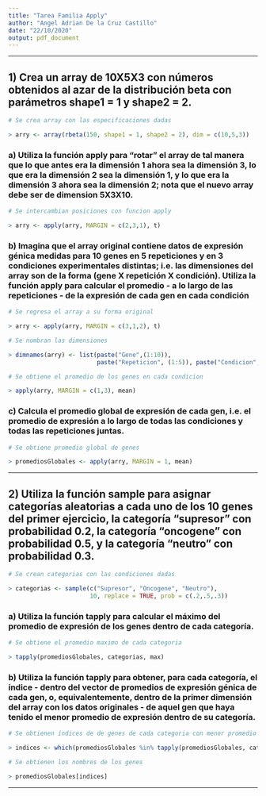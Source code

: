 ```yaml
---
title: "Tarea Familia Apply"
author: "Angel Adrian De la Cruz Castillo"
date: "22/10/2020"
output: pdf_document
---
```


***

## 1) Crea un array de 10X5X3 con números obtenidos al azar de la distribución beta con parámetros shape1 = 1 y shape2 = 2.

```r

# Se crea array con las especificaciones dadas

> arry <- array(rbeta(150, shape1 = 1, shape2 = 2), dim = c(10,5,3))

```

### a) Utiliza la función apply para “rotar” el array de tal manera que lo que antes era la dimensión 1 ahora sea la dimensión 3, lo que era la dimensión 2 sea la dimensión 1, y lo que era la dimensión 3 ahora sea la dimensión 2; nota que el nuevo array debe ser de dimension 5X3X10.

```r

# Se intercambian posiciones con funcion apply

> arry <- apply(arry, MARGIN = c(2,3,1), t)

```

### b) Imagina que el array original contiene datos de expresión génica medidas para 10 genes en 5 repeticiones y en 3 condiciones experimentales distintas; i.e. las dimensiones del array son de la forma (gene X repetición X condición). Utiliza la función apply para calcular el promedio - a lo largo de las repeticiones - de la expresión de cada gen en cada condición

```r

# Se regresa el array a su forma original

> arry <- apply(arry, MARGIN = c(3,1,2), t)

# Se nombran las dimensiones

> dimnames(arry) <- list(paste("Gene",(1:10)), 
                         paste("Repeticion", (1:5)), paste("Condicion", (1:3)))

# Se obtiene el promedio de los genes en cada condicion

> apply(arry, MARGIN = c(1,3), mean)

```

### c) Calcula el promedio global de expresión de cada gen, i.e. el promedio de expresión a lo largo de todas las condiciones y todas las repeticiones juntas.

```r

# Se obtiene promedio global de genes

> promediosGlobales <- apply(arry, MARGIN = 1, mean)

```

***

## 2) Utiliza la función sample para asignar categorías aleatorias a cada uno de los 10 genes del primer ejercicio, la categoría “supresor” con probabilidad 0.2, la categoría “oncogene” con probabilidad 0.5, y la categoría “neutro” con probabilidad 0.3.

```r

# Se crean categorias con las condiciones dadas

> categorias <- sample(c("Supresor", "Oncogene", "Neutro"), 
                       10, replace = TRUE, prob = c(.2,.5,.3))

```

### a) Utiliza la función tapply para calcular el máximo del promedio de expresión de los genes dentro de cada categoría.

```r

# Se obtiene el promedio maximo de cada categoria

> tapply(promediosGlobales, categorias, max)


```

### b) Utiliza la función tapply para obtener, para cada categoría, el índice - dentro del vector de promedios de expresión génica de cada gen, o, equivalentemente, dentro de la primer dimensión del array con los datos originales - de aquel gen que haya tenido el menor promedio de expresión dentro de su categoría.

```r

# Se obtienen índices de de genes de cada categoria con menor promedio

> indices <- which(promediosGlobales %in% tapply(promediosGlobales, categorias, min))

# Se obtienen los nombres de los genes 

> promediosGlobales[indices]

```

***

